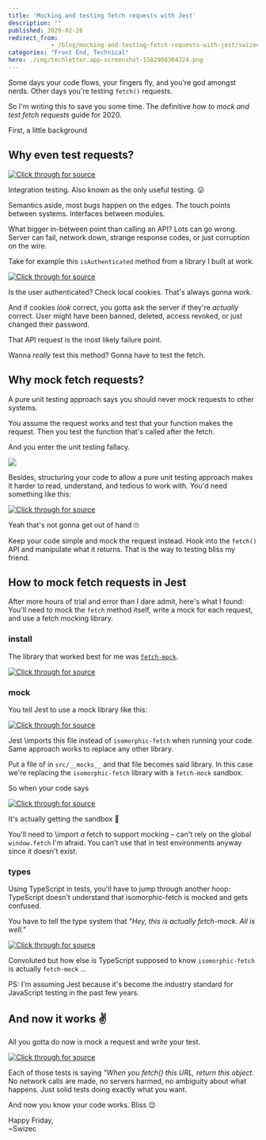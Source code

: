 ```yaml
---
title: 'Mocking and testing fetch requests with Jest'
description: ""
published: 2020-02-28
redirect_from: 
            - /blog/mocking-and-testing-fetch-requests-with-jest/swizec/9338
categories: "Front End, Technical"
hero: ./img/techletter.app-screenshot-1582908304324.png
---
```

Some days your code flows, your fingers fly, and you're god amongst nerds. Other days you're testing `fetch()` requests.





So I'm writing this to save you some time. The definitive _how to mock and test fetch requests_ guide for 2020.



First, a little background



## Why even test requests?





[![Click through for source](./img/techletter.app-screenshot-1582908304324.png)](https://twitter.com/rauchg/status/807626710350839808)





Integration testing. Also known as the only useful testing. 😛



Semantics aside, most bugs happen on the edges. The touch points between systems. Interfaces between modules.



What bigger in-between point than calling an API? Lots can go wrong. Server can fail, network down, strange response codes, or just corruption on the wire.



Take for example this `isAuthenticated` method from a library I built at work.



[![Click through for source](./img/techletter.app-screenshot-1582908305341.png)](https://carbon.now.sh/?bg=rgba(255,255,255,1)&t=seti&l=typescript&ds=true&wc=true&wa=true&pv=48px&ph=32px&ln=false&code=async%20isAuthenticated()%3A%20Promise%3Cboolean%3E%20%7B%0A%20%20%20%20const%20expiresAt%20%3D%20new%20Date(%0A%20%20%20%20%20%20%20%20%20%20%20%20Cookies.get(%60%24%7BCOOKIE_PREFIX%7D-expires-at%60)%20%7C%7C%200%0A%20%20%20%20%20%20%20%20)%2C%0A%20%20%20%20%20%20%20%20userId%20%3D%20this.getUserId()%3B%0A%0A%20%20%20%20if%20(!userId%20%7C%7C%20new%20Date()%20%3E%3D%20expiresAt)%20%7B%0A%20%20%20%20%20%20%20%20%2F%2F%20we%20locally%20know%20you%20aren't%20authenticated%0A%20%20%20%20%20%20%20%20return%20false%3B%0A%20%20%20%20%7D%0A%0A%20%20%20%20return%20this.authorizeWithServer()%3B%0A%7D)



Is the user authenticated? Check local cookies. That's always gonna work.



And if cookies _look_ correct, you gotta ask the server if they're _actually_ correct. User might have been banned, deleted, access revoked, or just changed their password.



That API request is the most likely failure point.



Wanna _really_ test this method? Gonna have to test the fetch.



## Why mock fetch requests?



A pure unit testing approach says you should never mock requests to other systems.



You assume the request works and test that your function makes the request. Then you test the function that's called after the fetch.



And you enter the unit testing fallacy.



![](./img/media-Q0Mpd9MWuERyg-giphy.gif)



Besides, structuring your code to allow a pure unit testing approach makes it harder to read, understand, and tedious to work with. You'd need something like this:



[![Click through for source](./img/techletter.app-screenshot-1582908305216.png)](https://carbon.now.sh/?bg=rgba(255,255,255,1)&t=seti&l=typescript&ds=true&wc=true&wa=true&pv=48px&ph=32px&ln=false&code=private%20async%20authorizeWithServer()%20%7B%0A%20%20%20%20%2F%2F%20you%20*might*%20be%20authenticated%2C%20we%20have%20to%20check%20with%20the%20server%0A%20%20%20%20const%20response%20%3D%20fetch(%22localhost%3A3000%2Fapi%2Fuser%2Fauthorize%22)%3B%0A%20%20%20%20%0A%20%20%20%20this.parseAuthorizeWithServerResult(response)%0A%7D%0A%0Aprivate%20async%20parseAuthorizeWithServerResult(response)%20%7B%0A%20%20%20%20%2F%2F%20do%20stuff%0A%7D)



Yeah that's not gonna get out of hand 🙄



Keep your code simple and mock the request instead. Hook into the `fetch()` API and manipulate what it returns. That is the way to testing bliss my friend.



## How to mock fetch requests in Jest



After more hours of trial and error than I dare admit, here's what I found: You'll need to mock the `fetch` method itself, write a mock for each request, and use a fetch mocking library.



### install



The library that worked best for me was [`fetch-mock`](https://github.com/wheresrhys/fetch-mock).



[![Click through for source](./img/techletter.app-screenshot-1582908305188.png)](https://carbon.now.sh/?bg=rgba(255,255,255,1)&t=seti&l=shell&ds=true&wc=true&wa=true&pv=48px&ph=32px&ln=false&code=yarn%20add%20--dev%20fetch-mock)



### mock



You tell Jest to use a mock library like this:



[![Click through for source](./img/techletter.app-screenshot-1582908305230.png)](https://carbon.now.sh/?bg=rgba(255,255,255,1)&t=seti&l=typescript&ds=true&wc=true&wa=true&pv=48px&ph=32px&ln=false&code=%2F%2F%20src%2F__mocks__%2Fisomorphic-fetch.js%0A%0Aconst%20fetchMock%20%3D%20require(%22fetch-mock%22)%3B%0A%0Aconst%20fetch%20%3D%20fetchMock.sandbox()%3B%0Amodule.exports%20%3D%20fetch%3B)



Jest \\imports this file instead of `isomorphic-fetch` when running your code. Same approach works to replace any other library.



Put a file of <library name> in `src/__mocks__` and that file becomes said library. In this case we're replacing the `isomorphic-fetch` library with a `fetch-mock` sandbox.



So when your code says



[![Click through for source](./img/techletter.app-screenshot-1582908305371.png)](https://carbon.now.sh/?bg=rgba(255,255,255,1)&t=seti&l=typescript&ds=true&wc=true&wa=true&pv=48px&ph=32px&ln=false&code=\import%20fetch%20from%20'isomorphic-fetch')



It's actually getting the sandbox 🤘



You'll need to \\import _a_ fetch to support mocking – can't rely on the global `window.fetch` I'm afraid. You can't use that in test environments anyway since it doesn't exist.



### types



Using TypeScript in tests, you'll have to jump through another hoop: TypeScript doesn't understand that isomorphic-fetch is mocked and gets confused.



You have to tell the type system that _"Hey, this is actually fetch-mock. All is well."_



[![Click through for source](./img/techletter.app-screenshot-1582908305261.png)](https://carbon.now.sh/?bg=rgba(255,255,255,1)&t=seti&l=null&ds=true&wc=true&wa=true&pv=48px&ph=32px&ln=false&code=%2F%2F%20src%2F__tests__%2FAuthHelper.spec.ts%0A%0A\import%20_fetchMock%20from%20'isomorphic-fetch'%20%2F%2F%20\imports%20the%20sandbox%0Atype%20FetchMock%20%3D%20\import('fetch-mock')%20%2F%2F%20\imports%20type%20info%0A%0Aconst%20fetchMock%20%3D%20_fetchMock%20as%20FetchMock%20%2F%2F%20casts%20as%20correct%20type)



Convoluted but how else is TypeScript supposed to know `isomorphic-fetch` is actually `fetch-mock` ...



PS: I'm assuming Jest because it's become the industry standard for JavaScript testing in the past few years.



## And now it works ✌️



All you gotta do now is mock a request and write your test.



[![Click through for source](./img/techletter.app-screenshot-1582908305311.png)](https://carbon.now.sh/?bg=rgba(255,255,255,1)&t=seti&l=typescript&ds=true&wc=true&wa=true&pv=48px&ph=32px&ln=false&code=%2F%2F%20src%2F__tests__%2FAuthHelper.spec.ts%0A%0Adescribe(%22isAuthenticated%22%2C%20()%20%3D%3E%20%7B%0A%09%2F%2F%20resets%20your%20mocks%20so%20tests%20don't%20bleed%20into%20each%20other%0A%09afterEach(()%20%3D%3E%20%7B%0A%20%20%20%20fetchMock.restore()%3B%0A%20%20%20%20fetchMock.reset()%3B%0A%09%7D)%3B%0A%09%0A%09it(%22is%20true%20on%20server%20success%22%2C%20async%20()%20%3D%3E%20%7B%0A%09%09fetchMock.mock(%22http%3A%2F%2Flocalhost%3A3000%2Fapi%2Fuser%2Fauthorize%22%2C%20%7B%0A%09%09%09status%3A%20200%2C%0A%09%09%09body%3A%20%7B%20success%3A%20true%20%7D%0A%09%09%7D)%3B%0A%09%09%0A%09%09expect(await%20AuthHelper.isAuthenticated()).toBe(true)%3B%0A%09%7D)%3B%0A%09%0A%E2%80%8C%09it(%22is%20false%20on%20server%20unauthenticated%22%2C%20async%20()%20%3D%3E%20%7B%0A%09%09fetchMock.mock(%22http%3A%2F%2Flocalhost%3A3000%2Fapi%2Fuser%2Fauthorize%22%2C%20%7B%0A%09%09%09status%3A%20401%2C%0A%09%09%09body%3A%20%7B%20success%3A%20false%20%7D%0A%09%09%7D)%3B%0A%09%09%0A%09%09expect(await%20AuthHelper.isAuthenticated()).toBe(false)%3B%0A%09%7D)%3B%0A%7D))



Each of those tests is saying _"When you fetch() this URL, return this object_. No network calls are made, no servers harmed, no ambiguity about what happens. Just solid tests doing exactly what you want.



And now you know your code works. Bliss 😌



Happy Friday,  
~Swizec